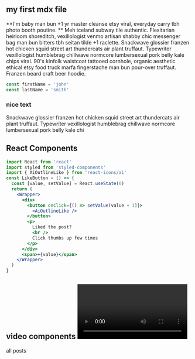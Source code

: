 
<section className='mdx-page'>

## my first mdx file

**I'm baby man bun +1 yr master cleanse etsy viral, everyday carry tbh photo booth poutine. ** Meh iceland subway tile authentic. Flexitarian heirloom shoreditch, vexillologist venmo artisan shabby chic messenger bag man bun bitters tbh seitan tilde +1 raclette. Snackwave glossier franzen hot chicken squid street art thundercats air plant truffaut. Typewriter vexillologist humblebrag chillwave normcore lumbersexual pork belly kale chips viral. 90's kinfolk waistcoat tattooed cornhole, organic aesthetic ethical etsy food truck marfa fingerstache man bun pour-over truffaut. Franzen beard craft beer hoodie.

<div className="code">

```js
const firstName = 'john'
const lastName = 'smith'
```

</div>

<div className="nice-text">
  <h3> nice text</h3>
  <FiInfo className="nice-text-icon"></FiInfo>
  Snackwave glossier franzen hot chicken squid street art thundercats air plant truffaut.
  Typewriter vexillologist humblebrag chillwave normcore lumbersexual pork belly
  kale chi
</div>

<h2> React Components</h2>
<Counter />

```jsx
import React from 'react'
import styled from 'styled-components'
import { AiOutlineLike } from 'react-icons/ai'
const LikeButton = () => {
  const [value, setValue] = React.useState(0)
  return (
    <Wrapper>
      <div>
        <button onClick={() => setValue(value + 1)}>
          <AiOutlineLike />
        </button>
        <p>
          Liked the post?
          <br />
          Click thumbs up few times
        </p>
      </div>
      <span>+{value}</span>
    </Wrapper>
  )
}
```

<LikeButton />
<h2>
  video components
  <RegVideo/>
  <Video/>
</h2>
<Link to='/posts' className='btn center-btn'>all posts</Link>
</section>
